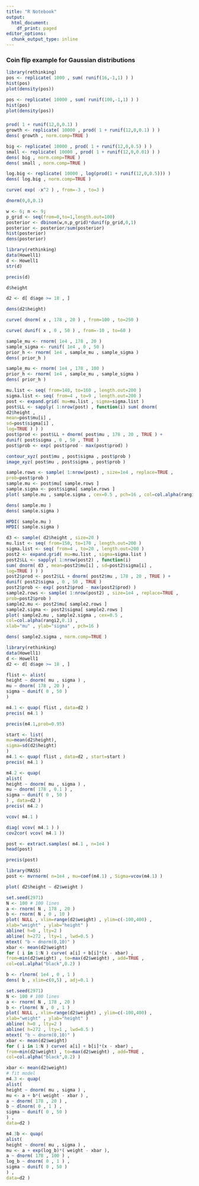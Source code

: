 ```yaml
---
title: "R Notebook"
output:
  html_document:
    df_print: paged
editor_options:
  chunk_output_type: inline
---
```


### Coin flip example for Gaussian distributions
```r
library(rethinking)
pos <- replicate( 1000 , sum( runif(16,-1,1) ) )
hist(pos)
plot(density(pos))
```

```r
pos <- replicate( 10000 , sum( runif(100,-1,1) ) )
hist(pos)
plot(density(pos))
```

### 
```r
prod( 1 + runif(12,0,0.1) )
growth <- replicate( 10000 , prod( 1 + runif(12,0,0.1) ) )
dens( growth , norm.comp=TRUE )
```

```r
big <- replicate( 10000 , prod( 1 + runif(12,0,0.5) ) )
small <- replicate( 10000 , prod( 1 + runif(12,0,0.01) ) )
dens( big , norm.comp=TRUE )
dens( small , norm.comp=TRUE )
```

```r
log.big <- replicate( 10000 , log(prod(1 + runif(12,0,0.5))) )
dens( log.big , norm.comp=TRUE )
```

```r
curve( exp( -x^2 ) , from=-3 , to=3 )
```

```r
dnorm(0,0,0.1)
```

```r
w <- 6; n <- 9;
p_grid <- seq(from=0,to=1,length.out=100)
posterior <- dbinom(w,n,p_grid)*dunif(p_grid,0,1)
posterior <- posterior/sum(posterior)
hist(posterior)
dens(posterior)
```

```r
library(rethinking)
data(Howell1)
d <- Howell1
str(d)
```

```r
precis(d)
```

```r
d$height
```

```r
d2 <- d[ d$age >= 18 , ]
```

```r
dens(d2$height)
```

```r
curve( dnorm( x , 178 , 20 ) , from=100 , to=250 )
```

```r
curve( dunif( x , 0 , 50 ) , from=-10 , to=60 )
```

```r
sample_mu <- rnorm( 1e4 , 178 , 20 )
sample_sigma <- runif( 1e4 , 0 , 50 )
prior_h <- rnorm( 1e4 , sample_mu , sample_sigma )
dens( prior_h )
```

```r
sample_mu <- rnorm( 1e4 , 178 , 100 )
prior_h <- rnorm( 1e4 , sample_mu , sample_sigma )
dens( prior_h )
```

```r
mu.list <- seq( from=140, to=160 , length.out=200 )
sigma.list <- seq( from=4 , to=9 , length.out=200 )
post <- expand.grid( mu=mu.list , sigma=sigma.list )
post$LL <- sapply( 1:nrow(post) , function(i) sum( dnorm(
d2$height ,
mean=post$mu[i] ,
sd=post$sigma[i] ,
log=TRUE ) ) )
post$prod <- post$LL + dnorm( post$mu , 178 , 20 , TRUE ) +
dunif( post$sigma , 0 , 50 , TRUE )
post$prob <- exp( post$prod - max(post$prod) )
```

```r
contour_xyz( post$mu , post$sigma , post$prob )
image_xyz( post$mu , post$sigma , post$prob )
```

```r
sample.rows <- sample( 1:nrow(post) , size=1e4 , replace=TRUE ,
prob=post$prob )
sample.mu <- post$mu[ sample.rows ]
sample.sigma <- post$sigma[ sample.rows ]
plot( sample.mu , sample.sigma , cex=0.5 , pch=16 , col=col.alpha(rangi2,0.1) )
```

```r
dens( sample.mu )
dens( sample.sigma )
```

```r
HPDI( sample.mu )
HPDI( sample.sigma )
```

```r
d3 <- sample( d2$height , size=20 )
mu.list <- seq( from=150, to=170 , length.out=200 )
sigma.list <- seq( from=4 , to=20 , length.out=200 )
post2 <- expand.grid( mu=mu.list , sigma=sigma.list )
post2$LL <- sapply( 1:nrow(post2) , function(i)
sum( dnorm( d3 , mean=post2$mu[i] , sd=post2$sigma[i] ,
log=TRUE ) ) )
post2$prod <- post2$LL + dnorm( post2$mu , 178 , 20 , TRUE ) +
dunif( post2$sigma , 0 , 50 , TRUE )
post2$prob <- exp( post2$prod - max(post2$prod) )
sample2.rows <- sample( 1:nrow(post2) , size=1e4 , replace=TRUE ,
prob=post2$prob )
sample2.mu <- post2$mu[ sample2.rows ]
sample2.sigma <- post2$sigma[ sample2.rows ]
plot( sample2.mu , sample2.sigma , cex=0.5 ,
col=col.alpha(rangi2,0.1) ,
xlab="mu" , ylab="sigma" , pch=16 )
```

```r
dens( sample2.sigma , norm.comp=TRUE )
```

```r
library(rethinking)
data(Howell1)
d <- Howell1
d2 <- d[ d$age >= 18 , ]
```

```r
flist <- alist(
height ~ dnorm( mu , sigma ) ,
mu ~ dnorm( 178 , 20 ) ,
sigma ~ dunif( 0 , 50 )
)
```

```r
m4.1 <- quap( flist , data=d2 )
precis( m4.1 )
```

```r
precis(m4.1,prob=0.95)
```

```r
start <- list(
mu=mean(d2$height),
sigma=sd(d2$height)
)
m4.1 <- quap( flist , data=d2 , start=start )
precis( m4.1 )
```
```r
m4.2 <- quap(
alist(
height ~ dnorm( mu , sigma ) ,
mu ~ dnorm( 178 , 0.1 ) ,
sigma ~ dunif( 0 , 50 )
) , data=d2 )
precis( m4.2 )

```

```r
vcov( m4.1 )
```

```r
diag( vcov( m4.1 ) )
cov2cor( vcov( m4.1 ))
```

```r
post <- extract.samples( m4.1 , n=1e4 )
head(post)
```

```r
precis(post)
```

```r
library(MASS)
post <- mvrnorm( n=1e4 , mu=coef(m4.1) , Sigma=vcov(m4.1) )
```

```r
plot( d2$height ~ d2$weight )
```

```r
set.seed(2971)
N <- 100 # 100 lines
a <- rnorm( N , 178 , 20 )
b <- rnorm( N , 0 , 10 )
plot( NULL , xlim=range(d2$weight) , ylim=c(-100,400) ,
xlab="weight" , ylab="height" )
abline( h=0 , lty=2 )
abline( h=272 , lty=1 , lwd=0.5 )
mtext( "b ~ dnorm(0,10)" )
xbar <- mean(d2$weight)
for ( i in 1:N ) curve( a[i] + b[i]*(x - xbar) ,
from=min(d2$weight) , to=max(d2$weight) , add=TRUE ,
col=col.alpha("black",0.2) )

```

```r
b <- rlnorm( 1e4 , 0 , 1 )
dens( b , xlim=c(0,5) , adj=0.1 )
```

```r
set.seed(2971)
N <- 100 # 100 lines
a <- rnorm( N , 178 , 20 )
b <- rlnorm( N , 0 , 1 )
plot( NULL , xlim=range(d2$weight) , ylim=c(-100,400) ,
xlab="weight" , ylab="height" )
abline( h=0 , lty=2 )
abline( h=272 , lty=1 , lwd=0.5 )
mtext( "b ~ dnorm(0,10)" )
xbar <- mean(d2$weight)
for ( i in 1:N ) curve( a[i] + b[i]*(x - xbar) ,
from=min(d2$weight) , to=max(d2$weight) , add=TRUE ,
col=col.alpha("black",0.2) )
```

```r
xbar <- mean(d2$weight)
# fit model
m4.3 <- quap(
alist(
height ~ dnorm( mu , sigma ) ,
mu <- a + b*( weight - xbar ) ,
a ~ dnorm( 178 , 20 ) ,
b ~ dlnorm( 0 , 1 ) ,
sigma ~ dunif( 0 , 50 )
) ,
data=d2 )
```

```r
m4.3b <- quap(
alist(
height ~ dnorm( mu , sigma ) ,
mu <- a + exp(log_b)*( weight - xbar ),
a ~ dnorm( 178 , 100 ) ,
log_b ~ dnorm( 0 , 1 ) ,
sigma ~ dunif( 0 , 50 )
) ,
data=d2 )
```

